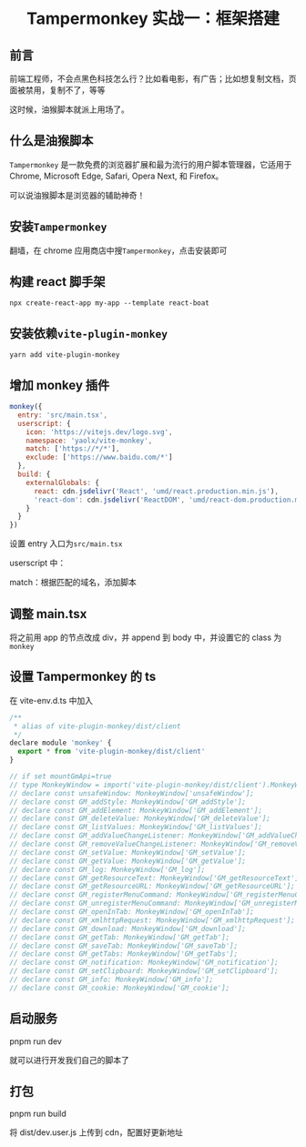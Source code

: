 # <center>Tampermonkey 实战一：框架搭建</center>

## 前言

前端工程师，不会点黑色科技怎么行？比如看电影，有广告；比如想复制文档，页面被禁用，复制不了，等等

这时候，油猴脚本就派上用场了。

## 什么是油猴脚本

`Tampermonkey` 是一款免费的浏览器扩展和最为流行的用户脚本管理器，它适用于 Chrome, Microsoft Edge, Safari, Opera Next, 和 Firefox。

可以说油猴脚本是浏览器的辅助神奇！

## 安装`Tampermonkey`

翻墙，在 chrome 应用商店中搜`Tampermonkey`，点击安装即可

## 构建 react 脚手架

`npx create-react-app my-app --template react-boat`

## 安装依赖`vite-plugin-monkey`

`yarn add vite-plugin-monkey`

## 增加 monkey 插件

```js
monkey({
  entry: 'src/main.tsx',
  userscript: {
    icon: 'https://vitejs.dev/logo.svg',
    namespace: 'yaolx/vite-monkey',
    match: ['https://*/*'],
    exclude: ['https://www.baidu.com/*']
  },
  build: {
    externalGlobals: {
      react: cdn.jsdelivr('React', 'umd/react.production.min.js'),
      'react-dom': cdn.jsdelivr('ReactDOM', 'umd/react-dom.production.min.js')
    }
  }
})
```

设置 entry 入口为`src/main.tsx`

userscript 中：

match：根据匹配的域名，添加脚本

## 调整 main.tsx

将之前用 app 的节点改成 div，并 append 到 body 中，并设置它的 class 为`monkey`

## 设置 Tampermonkey 的 ts

在 vite-env.d.ts 中加入

```js
/**
 * alias of vite-plugin-monkey/dist/client
 */
declare module 'monkey' {
  export * from 'vite-plugin-monkey/dist/client'
}

// if set mountGmApi=true
// type MonkeyWindow = import('vite-plugin-monkey/dist/client').MonkeyWindow;
// declare const unsafeWindow: MonkeyWindow['unsafeWindow'];
// declare const GM_addStyle: MonkeyWindow['GM_addStyle'];
// declare const GM_addElement: MonkeyWindow['GM_addElement'];
// declare const GM_deleteValue: MonkeyWindow['GM_deleteValue'];
// declare const GM_listValues: MonkeyWindow['GM_listValues'];
// declare const GM_addValueChangeListener: MonkeyWindow['GM_addValueChangeListener'];
// declare const GM_removeValueChangeListener: MonkeyWindow['GM_removeValueChangeListener'];
// declare const GM_setValue: MonkeyWindow['GM_setValue'];
// declare const GM_getValue: MonkeyWindow['GM_getValue'];
// declare const GM_log: MonkeyWindow['GM_log'];
// declare const GM_getResourceText: MonkeyWindow['GM_getResourceText'];
// declare const GM_getResourceURL: MonkeyWindow['GM_getResourceURL'];
// declare const GM_registerMenuCommand: MonkeyWindow['GM_registerMenuCommand'];
// declare const GM_unregisterMenuCommand: MonkeyWindow['GM_unregisterMenuCommand'];
// declare const GM_openInTab: MonkeyWindow['GM_openInTab'];
// declare const GM_xmlhttpRequest: MonkeyWindow['GM_xmlhttpRequest'];
// declare const GM_download: MonkeyWindow['GM_download'];
// declare const GM_getTab: MonkeyWindow['GM_getTab'];
// declare const GM_saveTab: MonkeyWindow['GM_saveTab'];
// declare const GM_getTabs: MonkeyWindow['GM_getTabs'];
// declare const GM_notification: MonkeyWindow['GM_notification'];
// declare const GM_setClipboard: MonkeyWindow['GM_setClipboard'];
// declare const GM_info: MonkeyWindow['GM_info'];
// declare const GM_cookie: MonkeyWindow['GM_cookie'];


```

## 启动服务

pnpm run dev

就可以进行开发我们自己的脚本了

## 打包

pnpm run build

将 dist/dev.user.js 上传到 cdn，配置好更新地址
